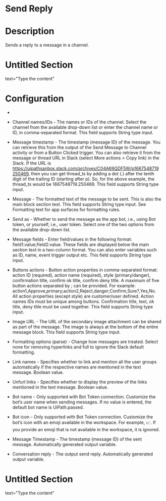 ﻿# Send Reply

# Description

Sends a reply to a message in a channel.

# Untitled Section

text="Type the content"

# Configuration

* 
* Channel names/IDs - The names or IDs of the channel. Select the channel from the available drop-down list or enter the channel name or ID, in comma-separated format. This field supports String type input.
* Message timestamp - The timestamp (message ID) of the message. You can retrieve this from the output of the Send Message to Channel activity or from a Button Clicked trigger. You can also retrieve it from the message or thread URL in Slack (select More actions > Copy link) in the Slack. If the URL is https://uipathsanbox.slack.com/archives/C04A69QDF5W/p1667548719250469, then you can get thread_ts by adding a dot (.) after the tenth digit of the trailing ID (starting after p). So, for the above example, the thread_ts would be 1667548719.250469. This field supports String type input.
* Message - The formatted text of the message to be sent. This is also the main block section text. This field supports String type input. See Formatting text for app surfaces for formatting rules.
* Send as - Whether to send the message as the app bot, i.e., using Bot token, or yourself, i.e., user token. Select one of the two options from the available drop-down list.
* Message fields - Enter field/values in the following format: field1:value;field2:value. These fields are displayed below the main section text in a two-column format. You can also enter variables such as ID, name, event trigger output etc. This field supports String type input.
* Buttons actions - Button action properties in comma-separated format: action ID (required), action name (required), style (primary/danger), confirmation title, confirm ok title, confirm deny title. A maximum of five button actions separated by ; can be provided. For example: action1,Approve,primary;action2,Reject,danger;Confirm,Sure?,Yes,No. All action properties (except style) are customer/user defined. Action names IDs must be unique among buttons. Confirmation title, text, ok title, deny title must be used together. This field supports String type input.
* Image URL - The URL of the secondary image attachment can be shared as part of the message. The image is always at the bottom of the entire message block. This field supports String type input.







* Formatting options (parse) - Change how messages are treated. Select none for removing hyperlinks and full to ignore the Slack default formatting.
* Link names - Specifies whether to link and mention all the user groups automatically if the respective names are mentioned in the text message. Boolean value.
* Unfurl links - Specifies whether to display the preview of the links mentioned in the text message. Boolean value.
* Bot name - Only supported with Bot Token connection. Customize the bot’s user name when sending messages. If no value is entered, the default bot name is UiPath.passed.
* Bot icon - Only supported with Bot Token connection. Customize the bot’s icon with an emoji available in the workspace. For example, :chart_with_upwards_trend:. If you provide an emoji that is not available in the workspace, it is ignored.



* Message Timestamp - The timestamp (message ID) of the sent message. Automatically generated output variable.
* Conversation reply - The output send reply. Automatically generated output variable.

# Untitled Section

text="Type the content"
